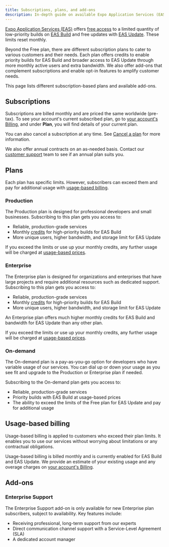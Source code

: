 ```yaml
---
title: Subscriptions, plans, and add-ons
description: In-depth guide on available Expo Application Services (EAS) plans and how they work, usage-based pricing and add-ons.
---
```




[Expo Application Services (EAS)](/eas/) offers [free access](https://expo.dev/eas/fair-use#commercial-usage) to a limited quantity of low-priority builds on [EAS Build](/build/introduction/) and free updates with [EAS Update](/eas-update/introduction/). These limits reset monthly.

Beyond the Free plan, there are different subscription plans to cater to various customers and their needs. Each plan offers credits to enable priority builds for EAS Build and broader access to EAS Update through more monthly active users and extra bandwidth. We also offer add-ons that complement subscriptions and enable opt-in features to amplify customer needs.

This page lists different subscription-based plans and available add-ons.

## Subscriptions

Subscriptions are billed monthly and are priced the same worldwide (pre-tax). To see your account's current subscribed plan, go to [your account's Billing](https://expo.dev/settings/billing), and under **Plan**, you will find details of your current plan.

<ContentSpotlight
  alt="Billing page in Expo dashboard displays the current plan for an Organization account."
  src="/static/images/billing/plan-01.png"
  className="max-w-[720px]"
/>

You can also cancel a subscription at any time. See [Cancel a plan](/billing/manage/#cancel-a-plan) for more information.

We also offer annual contracts on an as-needed basis. Contact our [customer support](https://expo.dev/contact) team to see if an annual plan suits you.

## Plans

Each plan has specific limits. However, subscribers can exceed them and pay for additional usage with [usage-based billing](/billing/usage-based-pricing/).

<BoxLink
  title="Pricing"
  description="Visit our pricing page to see the list of current prices for each plan."
  href="https://expo.dev/pricing"
  Icon={CreditCard02Icon}
/>

### Production

The Production plan is designed for professional developers and small businesses. Subscribing to this plan gets you access to:

- Reliable, production-grade services
- Monthly [credits](/billing/usage-based-pricing/) for high-priority builds for EAS Build
- More unique users, higher bandwidth, and storage limit for EAS Update

If you exceed the limits or use up your monthly credits, any further usage will be charged at [usage-based prices](/billing/usage-based-pricing/).

### Enterprise

The Enterprise plan is designed for organizations and enterprises that have large projects and require additional resources such as dedicated support. Subscribing to this plan gets you access to:

- Reliable, production-grade services
- Monthly [credits](/billing/usage-based-pricing/) for high-priority builds for EAS Build
- More unique users, higher bandwidth, and storage limit for EAS Update

An Enterprise plan offers much higher monthly credits for EAS Build and bandwidth for EAS Update than any other plan.

If you exceed the limits or use up your monthly credits, any further usage will be charged at [usage-based prices](/billing/usage-based-pricing/).

### On-demand

The On-demand plan is a pay-as-you-go option for developers who have variable usage of our services. You can dial up or down your usage as you see fit and upgrade to the Production or Enterprise plan if needed.

Subscribing to the On-demand plan gets you access to:

- Reliable, production-grade services
- Priority builds with EAS Build at usage-based prices
- The ability to exceed the limits of the Free plan for EAS Update and pay for additional usage

## Usage-based billing

Usage-based billing is applied to customers who exceed their plan limits. It enables you to use our services without worrying about limitations or any contractual obligations.

Usage-based billing is billed monthly and is currently enabled for EAS Build and EAS Update. We provide an estimate of your existing usage and any overage charges on [your account's Billing](https://expo.dev/settings/billing).

## Add-ons

### Enterprise Support

The Enterprise Support add-on is only available for new Enterprise plan subscribers, subject to availability. Key features include:

- Receiving professional, long-term support from our experts
- Direct communication channel support with a Service-Level Agreement (SLA)
- A dedicated account manager

<BoxLink
  title="Enterprise Support features"
  description="See a complete list of features of the Enterprise Support add-on."
  href="https://expo.dev/eas/enterprise-support"
  Icon={CreditCard02Icon}
/>
